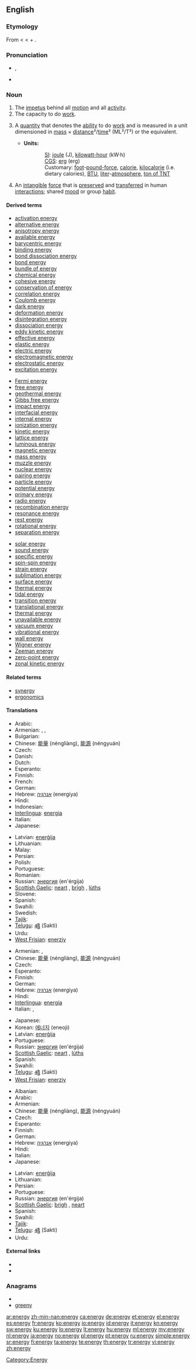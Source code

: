 ==English==
{{wikipedia|portal=energy}}

===Etymology===
From {{etyl|grc}} {{term|sc=polytonic|ἐνέργεια|tr=energeia||action, act, work}} < {{term|sc=polytonic|ἐνεργός|tr=energos||active}} < {{term|sc=polytonic|ἐν|tr=en||in}} + {{term|sc=polytonic|ἔργον|tr=ergon||work}}.

===Pronunciation===
* {{IPA|/ˈɛnɚʤi/}}, {{SAMPA|/"En@`dZi/}}
* {{audio|En-us-energy.ogg|Audio (US)}}

===Noun===
{{en-noun|energies}}

# The [[impetus]] behind all [[motion]] and all [[activity]].
# The capacity to do [[work]].
# {{context|physics}} A [[quantity]] that denotes the [[ability]] to do [[work]] and is measured in a unit dimensioned in [[mass]] × [[distance]]²/[[time]]² (ML²/T²) or the equivalent.
#* '''Units:'''
#:: [[SI]]: [[joule]] (J), [[kilowatt-hour]] (kW·h)<!--in a strict sense, hours are not part of SI but are acceptable for use with SI-->
#:: [[CGS]]: [[erg]] (erg)
#:: Customary: [[foot]]-[[pound-force]], [[calorie]], [[kilocalorie]] (i.e. dietary calories), [[BTU]], [[liter]]-[[atmosphere]], [[ton of TNT]]
# {{context|[[New Age]] [[jargon]]}} An [[intangible]] [[force]] that is [[preserve]]d and [[transfer]]red in human [[interaction]]s; shared [[mood]] or group [[habit]].

====Derived terms====
{{rel-top3|Terms derived from "energy"}}
* [[activation energy]]
* [[alternative energy]]
* [[anisotropy energy]]
* [[available energy]]
* [[barycentric energy]]
* [[binding energy]]
* [[bond dissociation energy]]
* [[bond energy]]
* [[bundle of energy]]
* [[chemical energy]]
* [[cohesive energy]]
* [[conservation of energy]]
* [[correlation energy]]
* [[Coulomb energy]]
* [[dark energy]]
* [[deformation energy]]
* [[disintegration energy]]
* [[dissociation energy]]
* [[eddy kinetic energy]]
* [[effective energy]]
* [[elastic energy]]
* [[electric energy]]
* [[electromagnetic energy]]
* [[electrostatic energy]]
* [[excitation energy]]
{{rel-mid3}}
* [[Fermi energy]]
* [[free energy]]
* [[geothermal energy]]
* [[Gibbs free energy]]
* [[impact energy]]
* [[interfacial energy]]
* [[internal energy]]
* [[ionization energy]]
* [[kinetic energy]]
* [[lattice  energy]]
* [[luminous energy]]
* [[magnetic energy]]
* [[mass energy]]
* [[muzzle energy]]
* [[nuclear energy]]
* [[pairing energy]]
* [[particle energy]]
* [[potential energy]]
* [[primary energy]]
* [[radio energy]]
* [[recombination energy]]
* [[resonance energy]]
* [[rest energy]]
* [[rotational energy]]
* [[separation energy]]
{{rel-mid3}}
* [[solar energy]]
* [[sound energy]]
* [[specific energy]]
* [[spin-spin energy]]
* [[strain energy]]
* [[sublimation energy]]
* [[surface energy]]
* [[thermal energy]]
* [[tidal energy]]
* [[transition energy]]
* [[translational energy]]
* [[thermal energy]]
* [[unavailable energy]]
* [[vacuum energy]]
* [[vibrational energy]]
* [[wall energy]]
* [[Wigner energy]]
* [[Zeeman energy]]
* [[zero-point energy]]
* [[zonal kinetic energy]]
{{rel-bottom}}

====Related terms====
* [[synergy]]
* [[ergonomics]]

====Translations====
{{trans-top|impetus behind activity}}
* Arabic: {{t-|ar|طاقة|f}}
* Armenian: {{t-|hy|էներգիա|tr=ēnergia}},  {{t|hy|եռանդ|tr=eṙand}},  {{t|hy|կորով|tr=korov}}
* Bulgarian: {{t+|bg|енергия|f|tr=energija}}
* Chinese: [[能量]] (néngliàng), [[能源]] (néngyuán)
* Czech: {{t+|cs|energie|f}}
* Danish: {{t-|da|energi}}
* Dutch: {{t+|nl|energie|f}}
* Esperanto: {{t-|eo|energio|xs=Esperanto}}
* Finnish: {{t+|fi|energia}}
* French: {{t+|fr|énergie|f}}
* German: {{t+|de|Energie|f}}
* Hebrew: [[אנרגיה]] (energiya) {{f}}
* Hindi: {{t|hi|ऊर्जा|tr=ūrjā|xs=Hindi}}
* Indonesian: {{t+|id|tenaga|xs=Indonesian}}
* [[Interlingua]]: [[energia]]
* Italian: {{t+|it|energia|f}}
* Japanese: {{t+|ja|エネルギー|tr=enerugī}}
{{trans-mid}}
* Latvian: [[enerģija]] {{f}}
* Lithuanian: {{t+|lt|energija|f|xs=Lithuanian}}
* Malay: {{t-|ms|tenaga|xs=Malay}}
* Persian: {{t-|fa|انرژی|xs=Persian}}
* Polish: {{t+|pl|energia|f}}
* Portuguese: {{t+|pt|energia|f}}
* Romanian: {{t+|ro|energie|f}}
* Russian: [[энергия]] (en'érgija) {{f}}
* [[Scottish Gaelic]]: [[neart]] {{m}}, [[brìgh]] {{f}}, [[lùths]] {{m}}
* Slovene: {{t+|sl|energíja|f}}
* Spanish: {{t+|es|energía|f}}
* Swahili: {{t+|sw|kani|xs=Swahili}}
* Swedish: {{t+|sv|energi|c}}
* [[Tajik]]: {{t|tg|энержӣ|sc=Cyrl|xs=Tajik}}
* [[Telugu]]: [[శక్తి]] (Sakti)
* Urdu: {{t|ur|توانائی|xs=Urdu}}
* [[West Frisian]]: [[enerzjy]]
{{trans-bottom}}

{{trans-top|capacity to do work}}
* Armenian: {{t-|hy|ուժ|tr=už}},  {{t-|hy|էներգիա|tr=ēnergia}}
* Chinese: [[能量]] (néngliàng), [[能源]] (néngyuán)
* Czech: {{t+|cs|energie|f}}
* Esperanto: {{t-|eo|energio|xs=Esperanto}}
* Finnish: {{t+|fi|energia}}
* German: {{t+|de|Energie|f}}
* Hebrew: [[אנרגיה]] (energiya) {{f}}
* Hindi: {{t|hi|ऊर्जा|tr=ūrjā|xs=Hindi}}
* [[Interlingua]]: [[energia]]
* Italian: {{t+|it|energia|f}}, {{t+|it|forza|f}}
{{trans-mid}}
* Japanese: {{t+|ja|エネルギー|tr=enerugī}}
* Korean: [[에너지]] (eneoji)
* Latvian: [[enerģija]] {{f}}
* Portuguese: {{t+|pt|energia|f}}
* Russian: [[энергия]] (en'érgija) {{f}}
* [[Scottish Gaelic]]: [[neart]] {{m}}, [[lùths]] {{m}}
* Spanish: {{t+|es|energía|f}}
* Swahili: {{t+|sw|kani|xs=Swahili}}
* [[Telugu]]: [[శక్తి]] (Sakti)
* [[West Frisian]]: [[enerzjy]]
{{trans-bottom}}

{{trans-top|physics}}
* Albanian: {{t-|sq|energji|f|xs=Albanian}}
* Arabic: {{t-|ar|طاقة|f}}
* Armenian: {{t-|hy|էներգիա|tr=ēnergia}}
* Chinese: [[能量]] (néngliàng), [[能源]] (néngyuán)
* Czech: {{t+|cs|energie|f}}
* Esperanto: {{t-|eo|energio|xs=Esperanto}}
* Finnish: {{t+|fi|energia}}
* German: {{t+|de|Energie|f}}
* Hebrew: [[אנרגיה]] (energiya) {{f}}
* Hindi: {{t|hi|ऊर्जा|tr=ūrjā|xs=Hindi}}
* Italian: {{t+|it|energia|f}}
* Japanese: {{t+|ja|エネルギー|tr=enerugī}}
{{trans-mid}}
* Latvian: [[enerģija]] {{f}}
* Lithuanian: {{t+|lt|energija|f|xs=Lithuanian}}
* Persian: {{t-|fa|انرژی|xs=Persian}}
* Portuguese: {{t+|pt|energia|f}}
* Russian: [[энергия]] (en'érgija) {{f}}
* [[Scottish Gaelic]]: [[brìgh]] {{f}}, [[neart]] {{m}}
* Spanish: {{t+|es|energía|f}}
* Swahili: {{t+|sw|kani|xs=Swahili}}
* [[Tajik]]: {{t|tg|энержӣ|sc=Cyrl|xs=Tajik}}
* [[Telugu]]: [[శక్తి]] (Sakti)
* Urdu: {{t|ur|توانائی|xs=Urdu}}
{{trans-bottom}}

====External links====
* {{R:Webster 1913}}
* {{R:Century 1911}}

===Anagrams===
* {{alphagram|eegnry}}
* [[greeny#English|greeny]]

[[Category:Energy]]

[[ar:energy]]
[[zh-min-nan:energy]]
[[ca:energy]]
[[de:energy]]
[[et:energy]]
[[el:energy]]
[[es:energy]]
[[fr:energy]]
[[ko:energy]]
[[io:energy]]
[[id:energy]]
[[it:energy]]
[[kn:energy]]
[[sw:energy]]
[[ku:energy]]
[[lo:energy]]
[[lt:energy]]
[[hu:energy]]
[[ml:energy]]
[[my:energy]]
[[nl:energy]]
[[ja:energy]]
[[no:energy]]
[[pl:energy]]
[[pt:energy]]
[[ru:energy]]
[[simple:energy]]
[[sr:energy]]
[[fi:energy]]
[[ta:energy]]
[[te:energy]]
[[th:energy]]
[[tr:energy]]
[[vi:energy]]
[[zh:energy]]